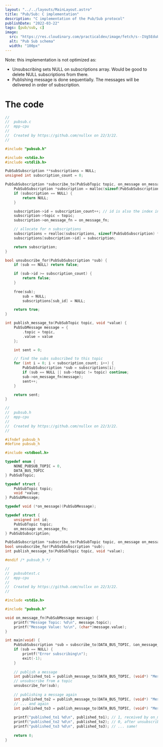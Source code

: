 ```yaml
---
layout: "../../layouts/MainLayout.astro"
title: "Pub/Sub: C implementation"
description: "C implementation of the Pub/Sub protocol"
publishDate: "2022-03-22"
tags: [pub/sub, c]
image:
  src: "https://res.cloudinary.com/practicaldev/image/fetch/s--IVg5EduU--/c_imagga_scale,f_auto,fl_progressive,h_420,q_auto,w_1000/https://dev-to-uploads.s3.amazonaws.com/uploads/articles/76ny7yd7bddqaxqobr4a.png"
  alt: "Pub Sub schema"
  width: "100px"
---
```



Note: this implementation is not optimized as:
- Unsubscribing sets NULL on subscriptions array. Would be good to delete NULL subscriptions from there.
- Publishing message is done sequentially. The messages will be delivered in order of subscription.

# The code
```c
//
//  pubsub.c
//  mpp-cpu
//
//  Created by https://github.com/nullxx on 22/3/22.
//

#include "pubsub.h"

#include <stdio.h>
#include <stdlib.h>

PubSubSubscription **subscriptions = NULL;
unsigned int subscription_count = 0;

PubSubSubscription *subscribe_to(PubSubTopic topic, on_message on_message_fn) {
	PubSubSubscription *subscription = malloc(sizeof(PubSubSubscription));
	if (subscription == NULL) {
		return NULL;
	}

	subscription->id = subscription_count++; // id is also the index inside subscriptions
	subscription->topic = topic;
	subscription->on_message_fn = on_message_fn;

	// allocate for n subscriptions
	subscriptions = realloc(subscriptions, sizeof(PubSubSubscription) * subscription_count);
	subscriptions[subscription->id] = subscription;

	return subscription;
}

bool unsubscribe_for(PubSubSubscription *sub) {
	if (sub == NULL) return false;

	if (sub->id >= subscription_count) {
		return false;
	}
         
	free(sub);
        sub = NULL;
        subscriptions[sub_id] = NULL;

	return true;
}

int publish_message_to(PubSubTopic topic, void *value) {
	PubSubMessage message = {
		.topic = topic,
		.value = value
	};

	int sent = 0;

	// find the subs subscribed to this topic
	for (int i = 0; i < subscription_count; i++) {
		PubSubSubscription *sub = subscriptions[i];
		if (sub == NULL || sub->topic != topic) continue;
		sub->on_message_fn(message);
		sent++;
	}

	return sent;
}
```

```c
//
//  pubsub.h
//  mpp-cpu
//
//  Created by https://github.com/nullxx on 22/3/22.
//

#ifndef pubsub_h
#define pubsub_h

#include <stdbool.h>

typedef enum {
    NONE_PUBSUB_TOPIC = 0,
    DATA_BUS_TOPIC
} PubSubTopic;

typedef struct {
    PubSubTopic topic;
    void *value;
} PubSubMessage;

typedef void (*on_message)(PubSubMessage);

typedef struct {
    unsigned int id;
    PubSubTopic topic;
    on_message on_message_fn;
} PubSubSubscription;

PubSubSubscription *subscribe_to(PubSubTopic topic, on_message on_message_fn);
bool unsubscribe_for(PubSubSubscription *sub);
int publish_message_to(PubSubTopic topic, void *value);

#endif /* pubsub_h */
```

```c:pubsub_test.c
//
//  pubsubtest.c
//  mpp-cpu
//
//  Created by https://github.com/nullxx on 22/3/22.
//

#include <stdio.h>

#include "pubsub.h"

void on_message_fn(PubSubMessage message) {
    printf("Message Topic: %d\n", message.topic);
    printf("Message Value: %s\n", (char*)message.value);
}

int main(void) {
    PubSubSubscription *sub = subscribe_to(DATA_BUS_TOPIC, &on_message_fn);
    if (sub == NULL) {
        printf("Error subscribing\n");
        exit(-1);
    }
    
    // publish a message
    int published_to1 = publish_message_to(DATA_BUS_TOPIC, (void*) "Message");
    // unsubscribe from a topic
    unsubscribe_for(sub);
    
    // publishing a message again
    int published_to2 = publish_message_to(DATA_BUS_TOPIC, (void*) "Message2");
    // ... and again
    int published_to3 = publish_message_to(DATA_BUS_TOPIC, (void*) "Message3");
    
    printf("published_to1 %d\n", published_to1); // 1, received by on_message_fn
    printf("published_to2 %d\n", published_to2); // 0, after unsubscribing, NOT received by on_message_fn
    printf("published_to3 %d\n", published_to3); // ... same!
   
    return 0;
}
```